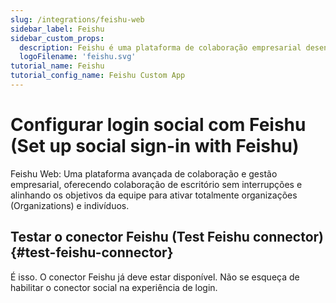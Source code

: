 ```yaml
---
slug: /integrations/feishu-web
sidebar_label: Feishu
sidebar_custom_props:
  description: Feishu é uma plataforma de colaboração empresarial desenvolvida pela ByteDance.
  logoFilename: 'feishu.svg'
tutorial_name: Feishu
tutorial_config_name: Feishu Custom App
---
```




# Configurar login social com Feishu (Set up social sign-in with Feishu)

Feishu Web: Uma plataforma avançada de colaboração e gestão empresarial, oferecendo colaboração de escritório sem interrupções e alinhando os objetivos da equipe para ativar totalmente organizações (Organizations) e indivíduos.

<GuideTip />

<Integration />

## Testar o conector Feishu (Test Feishu connector) \{#test-feishu-connector}

É isso. O conector Feishu já deve estar disponível. Não se esqueça de <MainSiteUrl href="/connectors/social-connectors#enable-social-sign-in">habilitar o conector social na experiência de login</MainSiteUrl>.
